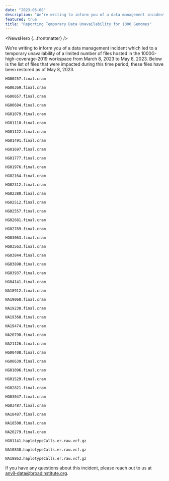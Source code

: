 ```yaml
---
date: "2023-05-08"
description: "We’re writing to inform you of a data management incident which led to a temporary unavailability of a limited number of files hosted in the 1000G-high-coverage-2019 workspace from March 8, 2023 to May 8, 2023."
featured: true
title: "Reporting Temporary Data Unavailability for 1000 Genomes"
---
```


<NewsHero {...frontmatter} />

We’re writing to inform you of a data management incident which led to a temporary unavailability of a limited number of
files hosted in the 1000G-high-coverage-2019 workspace from March 8, 2023 to May 8, 2023. Below is the list of files
that were impacted during this time period; these files have been restored as of May 8, 2023.

`HG00257.final.cram`

`HG00369.final.cram`

`HG00657.final.cram`

`HG00684.final.cram`

`HG01079.final.cram`

`HG01110.final.cram`

`HG01122.final.cram`

`HG01491.final.cram`

`HG01697.final.cram`

`HG01777.final.cram`

`HG01976.final.cram`

`HG02164.final.cram`

`HG02312.final.cram`

`HG02380.final.cram`

`HG02512.final.cram`

`HG02557.final.cram`

`HG02681.final.cram`

`HG02769.final.cram`

`HG03063.final.cram`

`HG03563.final.cram`

`HG03844.final.cram`

`HG03898.final.cram`

`HG03937.final.cram`

`HG04141.final.cram`

`NA18912.final.cram`

`NA19060.final.cram`

`NA19238.final.cram`

`NA19360.final.cram`

`NA19474.final.cram`

`NA20790.final.cram`

`NA21126.final.cram`

`HG00408.final.cram`

`HG00639.final.cram`

`HG01096.final.cram`

`HG01529.final.cram`

`HG02821.final.cram`

`HG03047.final.cram`

`HG03487.final.cram`

`NA18487.final.cram`

`NA18500.final.cram`

`NA20279.final.cram`

`HG01141.haplotypeCalls.er.raw.vcf.gz`

`NA10830.haplotypeCalls.er.raw.vcf.gz`

`NA18863.haplotypeCalls.er.raw.vcf.gz`

If you have any questions about this incident, please reach out to us
at [anvil-data@broadinstitute.org](mailto:anvil-data@broadinstitute.org).

